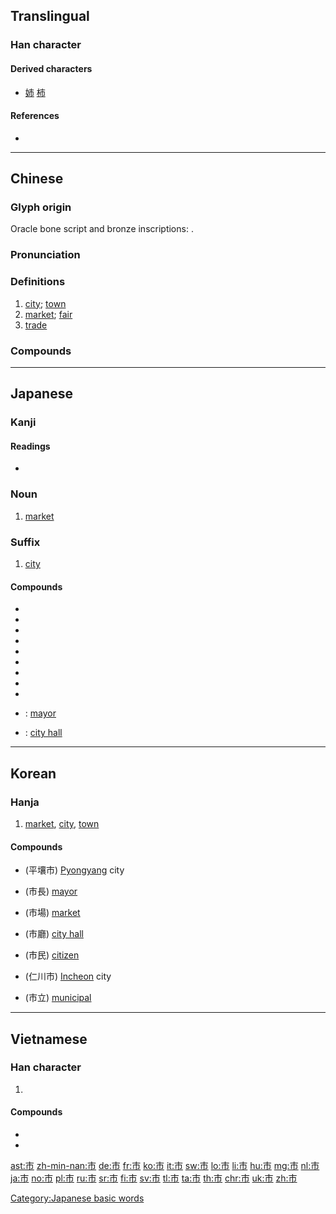 {{also|帀}}
==Translingual==
{{stroke order|strokes=5}}

===Han character===
{{Han char|rn=50|rad=巾|as=02|sn=5|four=00227|canj=YLB|ids=⿱亠巾}}

====Derived characters====
* [[姉]] [[柿]]

====References====
* {{Han ref|kx=0328.030|dkj=08775|dj=0632.130|hdz=10729.050|uh=5E02|ud=24066|bh=A5AB|bd=42411}}

----

==Chinese==
{{zh-forms}}

===Glyph origin===
{{Han etym}}
Oracle bone script and bronze inscriptions: {{Han compound|兮|之|ls=psc|c1=s|c2=p|t1=bustling}}.

===Pronunciation===
{{zh-pron
|m=shì
|c=si5
|h=pfs=sṳ
|md=chê
|mn=chhī
|w=3zr
|mc=y
|oc=y
|ma=y
|cat=n
}}

===Definitions===
{{zh-hanzi}}

# [[city]]; [[town]]
# [[market]]; [[fair]]
# [[trade]]

===Compounds===
{{zh-der|三藩市|三街六市|上市|上海市|不利市|九江市|互市|亥市|人肉市場|休士頓市|休市|佳木斯市|假日花市|公超市|公開市場|六街三市|共同市場|利市|利市三倍|包頭市|北安市|北平市|匯市|千金市骨|南京市|南門市場|吉林市|吳市吹簫|吹簫吳市|哈爾濱市|哈瓦那市|唐山市|單一市場|嘉義市|四平市|土市|坊市|城市|城市山林|城市病|城市網絡|基隆市|堤岸市|墟市|壟斷市場|外匯市場|多頭市場|夜市|夜市場|大市|大發利市|大陸市場|大隱朝市|天津市|太原市|夯市|奔走如市|女市|姊妹市|安東市|宜蘭市|室怒市色|宮市|寧波市|寶珠市餅|小市|小市民|就業市場|屏東市|巴拿馬市|市不二價|市不豫價|市中心|市井|市井之人|市井之徒|市井之臣|市井小人|市井小民|市井無賴|市人|市俗|市價|市儈|市內|市公所|市區|市地重劃|市場|市場區隔|市場深化|市場調查|市容|市尺|市平|市府|市廛|市招|市政|市政府|市斤|市曹|市朝|市歡|市民|市民農園|市況|市無二價|市畝|市立|市肆|市舶司|市花|市虎|市街|市語|市議會|市道|市道交|市郊|市鎮|市鑰|市長|市隱|市集|市面|市食|市駿|布拉薩市|年市|店頭市場|廈門市|廣州市|張垣市|彰化市|後市|徐州市|應市|成都市|打市語|批發市場|投杼市虎|抬行市|拆放市場|招搖過市|招財利市|搶市|撐市面|撻市|攙行奪市|收市|斗六市|新北市|新市鎮|新竹市|昆明市|暴屍於市|曉市|書市|有行無市|朝市|朝遷市變|本市|朴子市|杭州市|東京股市|東市|東市朝衣|果菜市場|柳州市|柴市|桂林市|桃園市|梧州市|棄市|榮譽市民|欺行霸市|歐市|武昌市|歸市|歸綏市|汕頭市|沙市|河市|泡麵市場|海上都市|海口市|海市蜃樓|港市|湖州市|滿市街|漢口市|潛山隱市|濟南市|瀋陽市|煙臺市|燈市|燒利市|燕市酒人|營口市|現貨市場|瓦市|發利市|發市|監市履狶|直轄市|省轄市|看淡後市|福州市|科威特市|米市|糠市|綁赴市曹|縣轄市|罷市|股市|股票市場|胡志明市|臣門如市|自治都市|自由市|自由市場|自貢市|自選市場|臺中市|臺北市|臺南市|花市|苗栗市|茶市|茶馬市|草市|菜市|菜市口|菜市場|蘭州市|蚌埠市|蜃樓海市|行市|街市|街頭市尾|衛星都市|衡陽市|襄樊市|西安市|西寧市|要市|觀光夜市|觀者如市|證券市場|貨幣市場|貴陽市|買市|資本市場|趁頭市|超級市場|趕市|跳蚤市場|躉售市場|迪化市|通化市|遼源市|都市|都市之肺|都市化|都市家具|都市病|都市計畫|鄭州市|重慶市|金融市場|銀川市|銀市|錢市|錦州市|鎮江市|長崎市|長春市|長沙市|門如市|門市|門庭若市|開封市|開市|開市大吉|院轄市|隨行就市|集市|雙核都市|雙聯市|雲陽市|零售市場|青島市|面市|韓市呼天|香市|馬公市|高雄市|鬧市|鬼市子|魚市|鴿市|黑市}}

{{zh-cat|Beginning}}

----

==Japanese==

===Kanji===
{{ja-kanji|grade=2|rs=巾02}}

====Readings====
* {{ja-readings
|goon=[[じ]] (ji) {{qualifier|non-[[w:Jōyō kanji|Jōyō]] reading}}
|kanon=[[し]] (shi)
|kun=[[いち]] (ichi)}}

===Noun===
{{ja-kanjitab|いち|yomi=k}}
{{ja-noun|いち}}

# [[market]]

===Suffix===
{{ja-pos|し|suffix}}

# [[city]]

====Compounds====
{{der-top}}
* {{ja-r|市営|しえい}}
* {{ja-r|市外|しがい}}
* {{ja-r|市街|しがい}}
* {{ja-r|市場|いちば}}
* {{ja-r|市井|しせい}}
* {{ja-r|市販|しはん}}
* {{ja-r|市有|しゆう}}
* {{ja-r|市立|しりつ}}
* {{ja-r|市松模様|いちまつもよう}}
* {{ja-r|市長|しちょう}}: [[mayor]]
* {{ja-r|市役所|しやくしょ}}: [[city hall]]
{{der-bottom}}

[[Category:Japanese basic words]]

----

==Korean==

===Hanja===
{{ko-hanja|hangeul=[[시]]|eumhun=저자|mr=si}}

# [[market]], [[city]], [[town]]

====Compounds====
{{der-top}}
* {{l|ko|평양시}}(平壤市) [[Pyongyang]] city
* {{l|ko|시장}}(市長) [[mayor]]
* {{l|ko|시장}}(市場) [[market]]
* {{l|ko|시청}}(市廳) [[city hall]]
* {{l|ko|시민}}(市民) [[citizen]]
* {{l|ko|인천시}}(仁川市) [[Incheon]] city
* {{l|ko|시립}}(市立) [[municipal]]
{{der-bottom}}

----

==Vietnamese==

===Han character===
{{vi-hantu|[[thị]]|rs=巾02}}

# {{defn|lang=vi|sort=巾02}}

====Compounds====
* {{l|vi|市場|tr=[[thị trường]]}}
* {{l|vi|市鎮|tr=[[thị trấn]]}}

[[ast:市]]
[[zh-min-nan:市]]
[[de:市]]
[[fr:市]]
[[ko:市]]
[[it:市]]
[[sw:市]]
[[lo:市]]
[[li:市]]
[[hu:市]]
[[mg:市]]
[[nl:市]]
[[ja:市]]
[[no:市]]
[[pl:市]]
[[ru:市]]
[[sr:市]]
[[fi:市]]
[[sv:市]]
[[tl:市]]
[[ta:市]]
[[th:市]]
[[chr:市]]
[[uk:市]]
[[zh:市]]